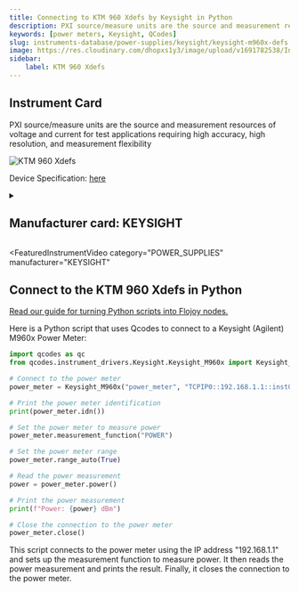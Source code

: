 ```yaml
---
title: Connecting to KTM 960 Xdefs by Keysight in Python
description: PXI source/measure units are the source and measurement resources of voltage and current for test applications requiring high accuracy, high resolution, and measurement flexibility
keywords: [power meters, Keysight, QCodes] 
slug: instruments-database/power-supplies/keysight/keysight-m960x-defs 
image: https://res.cloudinary.com/dhopxs1y3/image/upload/v1691782538/Instruments/Power%20Supplies/Keysight-M960x-defs/Keysight-M960x-defs.png
sidebar:
    label: KTM 960 Xdefs 
---
```



## Instrument Card

PXI source/measure units are the source and measurement resources of voltage and current for test applications requiring high accuracy, high resolution, and measurement flexibility



![KTM 960 Xdefs](https://res.cloudinary.com/dhopxs1y3/image/upload/v1691782538/Instruments/Power%20Supplies/Keysight-M960x-defs/Keysight-M960x-defs.png)

Device Specification: [here](/instruments-database/all-instruments)

<details style={{ marginTop: "15px"}}>
<summary><h2 style={{display:'inline'}}>Manufacturer card: KEYSIGHT</h2></summary>

![KEYSIGHT](https://res.cloudinary.com/dhopxs1y3/image/upload/v1692125973/Instruments/Vendor%20Logos/Keysight.png)

Keysight Technologies, or Keysight, is an American company that manufactures electronics test and measurement equipment and software

- Headquarters: USA
- Yearly Revenue (millions, USD): 5420
- Vendor Website: [here](https://www.keysight.com/us/en/home.html)

</details>


<FeaturedInstrumentVideo
  category="POWER_SUPPLIES"
  manufacturer="KEYSIGHT"
></FeaturedInstrumentVideo>

## Connect to the KTM 960 Xdefs in Python

[Read our guide for turning Python scripts into Flojoy nodes.](https://docs.flojoy.ai/contribution/blocks/custom-flojoy-block/)


<Tabs>

<TabItem value="Flojoy" label="Flojoy" className="flojoy-instrument-tabs">

<NodeCardCollection category='POWER_METERS' manufacturer='KEYSIGHT'></NodeCardCollection>

</TabItem>
<TabItem value="QCodes" label="QCodes">

Here is a Python script that uses Qcodes to connect to a Keysight (Agilent) M960x Power Meter:

```python
import qcodes as qc
from qcodes.instrument_drivers.Keysight.Keysight_M960x import Keysight_M960x

# Connect to the power meter
power_meter = Keysight_M960x("power_meter", "TCPIP0::192.168.1.1::inst0::INSTR")

# Print the power meter identification
print(power_meter.idn())

# Set the power meter to measure power
power_meter.measurement_function("POWER")

# Set the power meter range
power_meter.range_auto(True)

# Read the power measurement
power = power_meter.power()

# Print the power measurement
print(f"Power: {power} dBm")

# Close the connection to the power meter
power_meter.close()
```

This script connects to the power meter using the IP address "192.168.1.1" and sets up the measurement function to measure power. It then reads the power measurement and prints the result. Finally, it closes the connection to the power meter.

</TabItem>
</Tabs>
